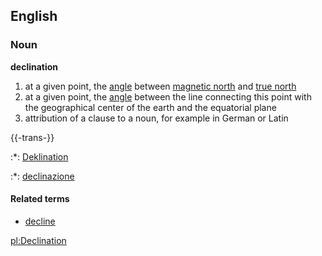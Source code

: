 ==English==
===Noun===
'''declination'''
# at a given point, the [[angle]] between [[magnetic north]] and [[true north]]
# at a given point, the [[angle]] between the line connecting this point with the geographical center of the earth and the equatorial plane
# attribution of a clause to a noun, for example in German or Latin

{{-trans-}}
:*{{de}}: [[Deklination]] {{f}}
:*{{it}}: [[declinazione]] {{f}}

====Related terms====
*[[decline]]

[[pl:Declination]]